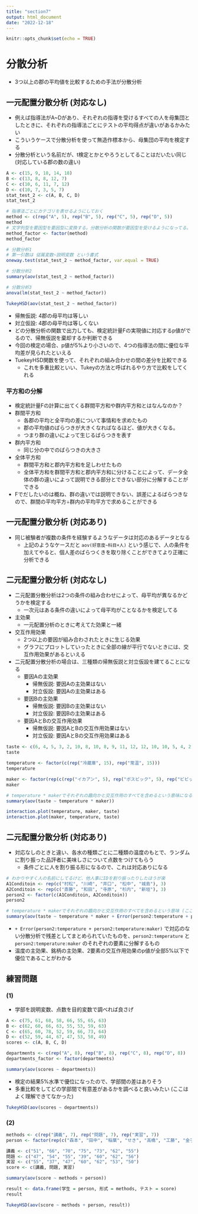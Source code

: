 ```yaml
---
title: "section7"
output: html_document
date: "2022-12-18"
---
```


```r
knitr::opts_chunk$set(echo = TRUE)
```

# 分散分析
- 3つ以上の郡の平均値を比較するための手法が分散分析

## 一元配置分散分析 (対応なし)
- 例えば指導法がA~Dがあり、それぞれの指導を受けるすべての人を母集団としたときに、それぞれの指導法ごとにテストの平均得点が違いがあるかみたい
- こういうケースで分散分析を使って無造作標本から、母集団の平均を検定する
- 分散分析という名前だが、t検定とかとやろうとしてることはだいたい同じ (対応している郡の数の違い)

```r
A <- c(15, 9, 18, 14, 18)
B <- c(13, 8, 8, 12, 7)
C <- c(10, 6, 11, 7, 12)
D <- c(10, 7, 3, 5, 7)
stat_test_2 <- c(A, B, C, D)
stat_test_2

# 指導法ごとにカテゴリを表せるようにしておく
method <- c(rep("A", 5), rep("B", 5), rep("C", 5), rep("D", 5))
method
# 文字列型を要因型を要因型に変換する。分散分析の関数が要因型を受けるようになってる。
method_factor <- factor(method)
method_factor

# 分散分析1
# 第一引数は 従属変数~説明変数 という書式
oneway.test(stat_test_2 ~ method_factor, var.equal = TRUE)

# 分散分析2
summary(aov(stat_test_2 ~ method_factor))

# 分散分析3
anova(lm(stat_test_2 ~ method_factor))

TukeyHSD(aov(stat_test_2 ~ method_factor))
```

- 帰無仮説: 4郡の母平均は等しい
- 対立仮設: 4郡の母平均は等しくない
- どの分散分析の関数で出力しても、検定統計量Fの実現値に対応するp値がでるので、帰無仮説を棄却するか判断できる
- 今回の検定の場合、p値が5%より小さいので、4つの指導法の間に優位な平均差が見られたといえる
- TuekeyHSD関数を使って、それぞれの組み合わせの間の差分を比較できる
  - これを多重比較といい、Tukeyの方法と呼ばれるやり方で比較をしてくれる


### 平方和の分解
- 検定統計量Fの計算に出てくる群間平方和や群内平方和とはなんなのか？
- 群間平方和
  - 各郡の平均と全平均の差について事情和を求めたもの
  - 郡の平均値のばらつきが大きくなればなるほど、値が大きくなる。
  - つまり群の違いによって生じるばらつきを表す
- 群内平方和
  - 同じ分の中でのばらつきの大きさ
- 全体平方和
  - 群間平方和と郡内平方和を足しわせたもの
  - 全体平方和を群間平方和と郡内平方和に分けることによって、データ全体の群の違いによって説明できる部分とできない部分に分解することができる
- Fでだしたいのは概ね、群の違いでは説明できない、誤差によるばらつきなので、群間の平均平方÷群内の平均平方で求めることができる

## 一元配置分散分析 (対応あり)
- 同じ被験者が複数の条件を経験するようなデータは対応のあるデータとなる
  - 上記のようなケースだと `aov(好意度~科目+人)` という感じで、人の条件を加えてやると、個人差のばらつくきを取り除くことができてより正確に分析できる

## 二元配置分散分析 (対応なし)
- 二元配置分散分析は2つの条件の組み合わせによって、母平均が異なるかどうかを検定する
  - 一次元はある条件の違いによって母平均がことなるかを検定してる
- 主効果
  - 一元配置分析のときに考えてた効果と一緒
- 交互作用効果
  - 2つ以上の要因が組み合わされたときに生じる効果
  - グラフにプロットしていったときに全部の線が平行でないときには、交互作用効果があるといえる
- 二元配置分散分析の場合は、三種類の帰無仮説と対立仮設を建てることになる
  - 要因Aの主効果
    - 帰無仮説: 要因Aの主効果はない
    - 対立仮設: 要因Aの主効果はある
  - 要因Bの主効果
    - 帰無仮説: 要因Bの主効果はない
    - 対立仮設: 要因Bの主効果はある
  - 要因AとBの交互作用効果
    - 帰無仮説: 要因AとBの交互作用効果はない
    - 対立仮設: 要因AとBの交互作用効果はある

```r
taste <- c(6, 4, 5, 3, 2, 10, 8, 10, 8, 9, 11, 12, 12, 10, 10, 5, 4, 2, 2, 2, 7, 6, 5, 4, 3, 12, 8, 5, 6, 4)
taste

temperature <- factor(c(rep("冷蔵庫", 15), rep("常温", 15)))
temperature

maker <- factor(rep(c(rep("イカアン", 5), rep("ボスビック", 5), rep("ビビッテル", 5)), 2))
maker

# temperature * makerでそれぞれの趣向かと交互作用のすべてを含めるという意味になる
summary(aov(taste ~ temperature * maker))

interaction.plot(temperature, maker, taste)
interaction.plot(maker, temperature, taste)
```

## 二元配置分散分析 (対応あり)
- 対応なしのときと違い、各水の種類ごとに二種類の温度のもとで、ランダムに割り振った品評者に美味しさについて点数をつけてもらう
  - 条件ごとに人を割り振る形になるので、これは対応ありになる

```r
# わかりやすく人の名前にしてるけど、他人事にIDを割り振ったりしたほうが楽
A1Conditoin <- rep(c("村松", "川崎", "井口", "松中", "城島"), 3)
A2Conditoin <- rep(c("斎藤", "和田", "寺原", "杉内", "新垣"), 3)
person2 <- factor(c(A1Conditoin, A2Conditoin))
person2

# temperature * makerでそれぞれの趣向かと交互作用のすべてを含めるという意味 (ここは前と変わらず)
summary(aov(taste ~ temperature * maker + Error(person2:temperature + person2:temperature:maker)))
```

+ `+ Error(person2:temperature + person2:temperature:maker)` で対応のない分散分析で残差としてまとめられていたものを、`person2:temperature` と `person2:temperature:maker` のそれぞれの要素に分解するもの
+ 温度の主効果、銘柄の主効果、2要素の交互作用効果のp値が全部5%以下で優位であることがわかる

## 練習問題
### (1)
- 学部を説明変数、点数を目的変数で調べれば良さげ

```r
A <- c(75, 61, 68, 58, 66, 55, 65, 63)
B <- c(62, 60, 66, 63, 55, 53, 59, 63)
C <- c(65, 60, 78, 52, 59, 66, 73, 64)
D <- c(52, 59, 44, 67, 47, 53, 58, 49)
scores <- c(A, B, C, D)

departments <- c(rep("A", 8), rep("B", 8), rep("C", 8), rep("D", 8))
departments_factor <- factor(departments)

summary(aov(scores ~ departments))
```

- 検定の結果5%水準で優位になったので、学部間の差はありそう
- 多重比較をしてどの学部間で有意差があるかを調べると良いみたい (ここはよく理解できてなかった)

```r
TukeyHSD(aov(scores ~ departments))
```

### (2)
```r
methods <- c(rep("講義", 7), rep("問題", 7), rep("実習", 7))
person <- factor(rep(c("森本", "田中", "稲葉", "せき", "高橋", "工藤", "金子"), 3))

講義 <- c("51", "66", "70", "75", "73", "62", "55")
問題 <- c("47", "54", "55", "39", "60", "62", "56")
実習 <- c("55", "37", "47", "60", "62", "53", "50")
score <- c(講義, 問題, 実習)

summary(aov(score ~ methods + person))

result <- data.frame(学生 = person, 形式 = methods, テスト = score)
result

TukeyHSD(aov(score ~ methods + person, result))
```